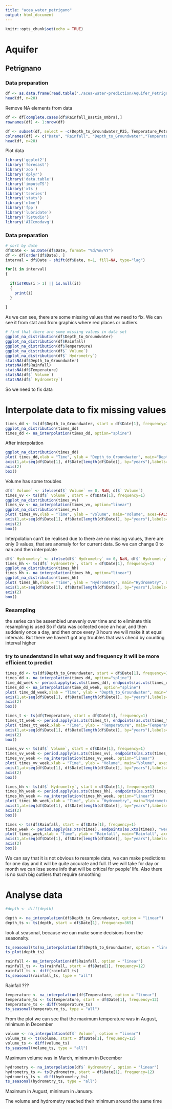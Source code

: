 ---
title: "acea_water_petrigano"
output: html_document
---

```{r setup, include=FALSE}
knitr::opts_chunk$set(echo = TRUE)
```

# Aquifer
## Petrignano
### Data preparation
```{r}
df <- as.data.frame(read.table('./acea-water-prediction/Aquifer_Petrignano.csv', header = TRUE, sep=','))
head(df, n=20)
```


Remove NA elements from data 
```{r}
df <- df[complete.cases(df$Rainfall_Bastia_Umbra),]
rownames(df) <- 1:nrow(df)
```
```{r}
df <- subset(df, select = -c(Depth_to_Groundwater_P25, Temperature_Petrignano ))
colnames(df) <- c("Date", "Rainfall", "Depth_to_Groundwater","Temperature", " Volume", " Hydrometry" )
head(df, n=20)
```

Plot data
```{r, message=FALSE}
library('ggplot2')
library('forecast')
library('zoo')
library('dplyr')
library('data.table')
library('imputeTS')
library('xts')
library('tseries')
library('stats')
library('nlme')
library('fpp')
library('lubridate')
library('TSstudio')
library('AICcmodavg')
```

### Data preparation
```{r}
# sort by date
df$Date <- as.Date(df$Date, format= "%d/%m/%Y")
df <- df[order(df$Date), ]
interval = df$Date - shift(df$Date, n=1, fill=NA, type="lag")
```
```{r}
for(i in interval)
{
  
  if(isTRUE(i > 1) || is.null(i))
  {
    print(i)
  }
    
}
```

As we can see, there are some missing values that we need to fix. We can see it from stat and from graphics where red places or outliers.

```{r}
# find that there are some missing values in data set
ggplot_na_distribution(df$Depth_to_Groundwater)
ggplot_na_distribution(df$Rainfall)
ggplot_na_distribution(df$Temperature)
ggplot_na_distribution(df$` Volume`)
ggplot_na_distribution(df$` Hydrometry`)
statsNA(df$Depth_to_Groundwater)
statsNA(df$Rainfall)
statsNA(df$Temperature)
statsNA(df$` Volume`)
statsNA(df$` Hydrometry`)
```

So we need to fix data

# Interpolate data to fix missing values
```{r}
times_dd <- ts(df$Depth_to_Groundwater, start = df$Date[1], frequency=1)
ggplot_na_distribution(times_dd)
times_dd <- na_interpolation(times_dd, option="spline")
```

After interpolation

```{r}
ggplot_na_distribution(times_dd)
plot( times_dd,xlab = "Time", ylab = "Depth_to_Groundwater", main="Depth", axes=FALSE, type="l")
axis(1,at=seq(df$Date[1], df$Date[length(df$Date)], by="years"),labels=unique(as.character(df$Date, format= "%Y")))
axis(2)
box()
```

Volume has some troubles
```{r}
df$` Volume` <- ifelse(df$` Volume` == 0, NaN, df$` Volume`)
times_vv <- ts(df$` Volume`, start = df$Date[1], frequency=1)
ggplot_na_distribution(times_vv)
times_vv <- na_interpolation(times_vv, option="linear")
ggplot_na_distribution(times_vv)
plot( times_vv,xlab = "Time", ylab = "Volume", main="Volume", axes=FALSE, type="l")
axis(1,at=seq(df$Date[1], df$Date[length(df$Date)], by="years"),labels=unique(as.character(df$Date, format= "%Y")))
axis(2)
box()
```

Interpolation can't be realised due to there are no missing values, there are only 0 values, that are anomaly for for current data. So we can change 0 to nan and then interpolate
```{r}
df$` Hydrometry` <- ifelse(df$` Hydrometry` == 0, NaN, df$` Hydrometry`)
times_hh <- ts(df$` Hydrometry`, start = df$Date[1], frequency=1)
ggplot_na_distribution(times_hh)
times_hh <- na_interpolation(times_hh, option="linear")
ggplot_na_distribution(times_hh)
plot( times_hh,xlab = "Time", ylab = "Hydrometry", main="Hydrometry", axes=FALSE, type="l")
axis(1,at=seq(df$Date[1], df$Date[length(df$Date)], by="years"),labels=unique(as.character(df$Date, format= "%Y")))
axis(2)
box()
```

### Resampling
the series can be assembled unevenly over time and to eliminate this resampling is used
So if data was collected once an hour, and then suddenly once a day, and then once every 3 hours we will make it at equal intervals. But there we haven't got any troubles that was checd by counting interval higher

### try to unsderstand in what way and frequency it will be more efficient to predict
```{r}
times_dd <- ts(df$Depth_to_Groundwater, start = df$Date[1], frequency=1)
times_dd <- na_interpolation(times_dd, option="spline")
time_dd_week <- period.apply(as.xts(times_dd), endpoints(as.xts(times_dd), "weeks"), range)
times_dd <- na_interpolation(time_dd_week, option="spline")
plot( time_dd_week,xlab = "Time", ylab = "Depth_to_Groundwater", main="Depth", axes=FALSE, type="l")
axis(1,at=seq(df$Date[1], df$Date[length(df$Date)], by="years"),labels=unique(as.character(df$Date, format= "%Y")))
axis(2)
box()
```

```{r}
times_t <- ts(df$Temperature, start = df$Date[1], frequency=1)
times_tt_week <- period.apply(as.xts(times_t), endpoints(as.xts(times_t), "weeks"), range)
plot( times_tt_week,xlab = "Time", ylab = "Temperature", main="Temperature", axes=FALSE, type="l")
axis(1,at=seq(df$Date[1], df$Date[length(df$Date)], by="years"),labels=unique(as.character(df$Date, format= "%Y")))
axis(2)
box()
```

```{r}
times_vv <- ts(df$` Volume`, start = df$Date[1], frequency=1)
times_vv_week <- period.apply(as.xts(times_vv), endpoints(as.xts(times_vv), "weeks"), range)
times_vv_week <- na_interpolation(times_vv_week, option="linear")
plot( times_vv_week,xlab = "Time", ylab = "Volume", main="Volume", axes=FALSE, type="l")
axis(1,at=seq(df$Date[1], df$Date[length(df$Date)], by="years"),labels=unique(as.character(df$Date, format= "%Y")))
axis(2)
box()
```

```{r}
times_hh <- ts(df$` Hydrometry`, start = df$Date[1], frequency=1)
times_hh_week <- period.apply(as.xts(times_hh), endpoints(as.xts(times_hh), "weeks"), range)
times_hh_week <- na_interpolation(times_hh_week, option="linear")
plot( times_hh_week,xlab = "Time", ylab = "Hydrometry", main="Hydrometry", axes=FALSE, type="l")
axis(1,at=seq(df$Date[1], df$Date[length(df$Date)], by="years"),labels=unique(as.character(df$Date, format= "%Y")))
axis(2)
box()
```

```{r}
times <- ts(df$Rainfall, start = df$Date[1], frequency=1)
times_week <- period.apply(as.xts(times), endpoints(as.xts(times), "weeks"), range)
plot( times_week,xlab = "Time", ylab = "Rainfall", main="Rainfall", axes=FALSE)
axis(1,at=seq(df$Date[1], df$Date[length(df$Date)], by="years"),labels=unique(as.character(df$Date, format= "%Y")))
axis(2)
box()
```

We can say that it is not obvious to resample data, we can make predictions for one day and it will be quite accurate and full. If we will take for day or month we can lose some info that will be critical for people' life. Also there is no such big outliers that require smoothing


# Analyse data 
```{r}
#depth <- diff(depth)

depth <- na_interpolation(df$Depth_to_Groundwater, option = "linear")
depth_ts <- ts(depth, start = df$Date[1], frequency=365)
```

look at seasonal, because we can make some decisions from the seasonalty.
```{r}
ts_seasonal(ts(na_interpolation(df$Depth_to_Groundwater, option = "linear"), start = df$Date[1], frequency=12), type = "all")
ts_plot(depth_ts)
```


```{r}
rainfall <- na_interpolation(df$Rainfall, option = "linear")
rainfall_ts <- ts(rainfall, start = df$Date[1], frequency=12)
rainfall_ts <- diff(rainfall_ts)
ts_seasonal(rainfall_ts, type = "all")
```

Rainfall ???

```{r}
temperature <- na_interpolation(df$Temperature, option = "linear")
temperature_ts <- ts(temperature, start = df$Date[1], frequency=12)
temperature_ts <- diff(temperature_ts)
ts_seasonal(temperature_ts, type = "all")
```

From the plot we can see that the maximum temperature was in August, minimum in December

```{r}
volume <- na_interpolation(df$` Volume`, option = "linear")
volume_ts <- ts(volume, start = df$Date[1], frequency=12)
volume_ts <- diff(volume_ts)
ts_seasonal(volume_ts, type = "all")
```

Maximum volume was in March, minimum in December

```{r}
hydrometry <- na_interpolation(df$` Hydrometry`, option = "linear")
hydrometry_ts <- ts(hydrometry, start = df$Date[1], frequency=12)
hydrometry_ts <- diff(hydrometry_ts)
ts_seasonal(hydrometry_ts, type = "all")
```

Maximum in August, minimum in January.

The volume and hydrometry reached their minimum around the same time
